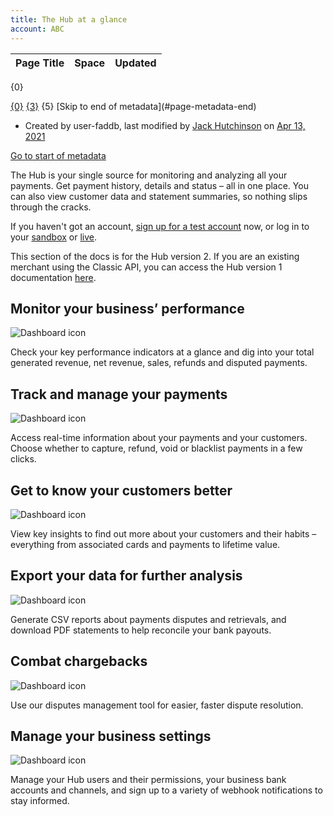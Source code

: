```yaml
---
title: The Hub at a glance
account: ABC
---
```


<table class="aui"> <thead> <tr class="header"> <th class="search-result-title">Page Title</th> <th class="search-result-space">Space</th> <th class="search-result-date">Updated</th> </tr> </thead> </table> <p class="search-result-count">{0}</p> <tr class="search-result"> <td class="search-result-title"><a href="{1}" class="content-type-{2}"><span>{0}</span></a></td> <td class="search-result-space"><a class="space" href="/display/{4}/" title="{3}">{3}</a></td> <td class="search-result-date"><span class="date" title="{6}">{5}</span></td> </tr> [Skip to end of metadata](#page-metadata-end)

*   Created by user-faddb, last modified by [Jack Hutchinson](    /display/~jack.hutchinson
    ) on [Apr 13, 2021](/pages/diffpagesbyversion.action?pageId=2785612&selectedPageVersions=7&selectedPageVersions=8 "Show changes")

[Go to start of metadata](#page-metadata-start)

The Hub is your single source for monitoring and analyzing all your payments. Get payment history, details and status – all in one place. You can also view customer data and statement summaries, so nothing slips through the cracks.

If you haven't got an account, [sign up for a test account](https://www.checkout.com/get-test-account) now, or log in to your [sandbox](https://sandbox.checkout.com/login) or [live](https://hub.checkout.com/login).

This section of the docs is for the Hub version 2. If you are an existing merchant using the Classic API, you can access the Hub version 1 documentation [here](https://archive.docs.checkout.com/docs/getting-started).

Monitor your business’ performance
----------------------------------

![Dashboard icon](https://assets.checkout.com/docs/images/hub-icon-dashboard.svg)

Check your key performance indicators at a glance and dig into your total generated revenue, net revenue, sales, refunds and disputed payments.

Track and manage your payments
------------------------------

![Dashboard icon](https://assets.checkout.com/docs/images/hub-icon-payments.svg)

Access real-time information about your payments and your customers. Choose whether to capture, refund, void or blacklist payments in a few clicks.

Get to know your customers better
---------------------------------

![Dashboard icon](https://assets.checkout.com/docs/images/hub-icon-customers.svg)

View key insights to find out more about your customers and their habits – everything from associated cards and payments to lifetime value.

Export your data for further analysis
-------------------------------------

![Dashboard icon](https://assets.checkout.com/docs/images/hub-icon-data-analysis.svg)

Generate CSV reports about payments disputes and retrievals, and download PDF statements to help reconcile your bank payouts.

Combat chargebacks
------------------

![Dashboard icon](https://assets.checkout.com/docs/images/hub-icon-disputes.svg)

Use our disputes management tool for easier, faster dispute resolution.

Manage your business settings
-----------------------------

![Dashboard icon](https://assets.checkout.com/docs/images/hub-icon-settings.svg)

Manage your Hub users and their permissions, your business bank accounts and channels, and sign up to a variety of webhook notifications to stay informed.
